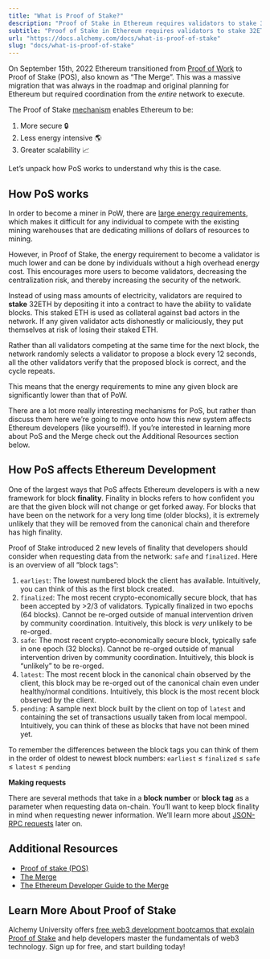 ```yaml
---
title: "What is Proof of Stake?"
description: "Proof of Stake in Ethereum requires validators to stake 32ETH instead of mining with electricity, resulting in a secure, scalable, and energy-efficient network. Block finality should be considered when requesting data."
subtitle: "Proof of Stake in Ethereum requires validators to stake 32ETH instead of mining with electricity, resulting in a secure, scalable, and energy-efficient network. Block finality should be considered when requesting data."
url: "https://docs.alchemy.com/docs/what-is-proof-of-stake"
slug: "docs/what-is-proof-of-stake"
---
```


On September 15th, 2022 Ethereum transitioned from [Proof of Work](/docs/proof-of-work) to Proof of Stake (POS), also known as “The Merge”. This was a massive migration that was always in the roadmap and original planning for Ethereum but required coordination from the *entire* network to execute.

The Proof of Stake [mechanism](/docs/what-are-blockchain-consensus-mechanisms) enables Ethereum to be:

1. More secure 🔒
2. Less energy intensive 🌎
3. Greater scalability 📈

Let’s unpack how PoS works to understand why this is the case.

## How PoS works

In order to become a miner in PoW, there are [large energy requirements](/docs/hashing-algorithm), which makes it difficult for any individual to compete with the existing mining warehouses that are dedicating millions of dollars of resources to mining.

However, in Proof of Stake, the energy requirement to become a validator is much lower and can be done by individuals without a high overhead energy cost. This encourages more users to become validators, decreasing the centralization risk, and thereby increasing the security of the network.

Instead of using mass amounts of electricity, validators are required to **stake** 32ETH by depositing it into a contract to have the ability to validate blocks. This staked ETH is used as collateral against bad actors in the network. If any given validator acts dishonestly or maliciously, they put themselves at risk of losing their staked ETH.

Rather than all validators competing at the same time for the next block, the network randomly selects a validator to propose a block every 12 seconds, all the other validators verify that the proposed block is correct, and the cycle repeats.

This means that the energy requirements to mine any given block are significantly lower than that of PoW.

<Info>
  There are a lot more really interesting mechanisms for PoS, but rather than discuss them here we’re going to move onto how this new system affects Ethereum developers (like yourself!). If you’re interested in learning more about PoS and the Merge check out the Additional Resources section below.
</Info>

## How PoS affects Ethereum Development

One of the largest ways that PoS affects Ethereum developers is with a new framework for block **finality**. Finality in blocks refers to how confident you are that the given block will not change or get forked away. For blocks that have been on the network for a very long time (older blocks), it is extremely unlikely that they will be removed from the canonical chain and therefore has high finality.

Proof of Stake introduced 2 new levels of finality that developers should consider when requesting data from the network: `safe` and `finalized`. Here is an overview of all “block tags”:

1. `earliest`: The lowest numbered block the client has available. Intuitively, you can think of this as the first block created.
2. `finalized`: The most recent crypto-economically secure block, that has been accepted by >2/3 of validators. Typically finalized in two epochs (64 blocks). Cannot be re-orged outside of manual intervention driven by community coordination. Intuitively, this block is *very* unlikely to be re-orged.
3. `safe`: The most recent crypto-economically secure block, typically safe in one epoch (32 blocks). Cannot be re-orged outside of manual intervention driven by community coordination. Intuitively, this block is “unlikely” to be re-orged.
4. `latest`: The most recent block in the canonical chain observed by the client, this block may be re-orged out of the canonical chain even under healthy/normal conditions. Intuitively, this block is the most recent block observed by the client.
5. `pending`: A sample next block built by the client on top of `latest` and containing the set of transactions usually taken from local mempool. Intuitively, you can think of these as blocks that have not been mined yet.

To remember the differences between the block tags you can think of them in the order of oldest to newest block numbers: `earliest` ≤ `finalized` ≤ `safe` ≤ `latest` ≤ `pending`

**Making requests**

There are several methods that take in a **block number** or **block tag** as a parameter when requesting data on-chain. You’ll want to keep block finality in mind when requesting newer information. We’ll learn more about [JSON-RPC requests](/docs/how-to-read-data-with-json-rpc) later on.

## Additional Resources

* [Proof of stake (POS)](https://ethereum.org/en/developers/docs/consensus-mechanisms/pos/)
* [The Merge](https://www.alchemy.com/the-merge)
* [The Ethereum Developer Guide to the Merge](/reference/ethereum-developer-guide-to-the-merge)

## Learn More About Proof of Stake

Alchemy University offers [free web3 development bootcamps that explain Proof of Stake](https://university.alchemy.com/ethereum) and help developers master the fundamentals of web3 technology. Sign up for free, and start building today!
